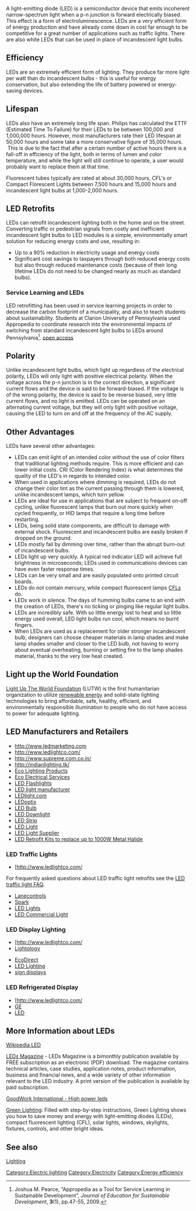 {{mergefrom|Using Solid State Lighting}} 

A light-emitting diode (LED) is a semiconductor device that emits incoherent narrow-spectrum light when a p-n junction is forward electrically biased. This effect is a form of electroluminescence. LEDs are a very efficient form of energy production and have already come down in cost far enough to be competitive for a great number of applications such as traffic lights. There are also white LEDs that can be used in place of incandescent light bulbs.

== Efficiency ==
LEDs are an extremely efficient form of lighting. They produce far more light per watt than do incandescent bulbs - this is useful for energy conservation, but also extending the life of battery powered or energy-saving devices.

== Lifespan  ==

LEDs also have an extremely long life span. Philips has calculated the ETTF (Estimated Time To Failure) for their LEDs to be between 100,000 and 1,000,000 hours. However, most manufacturers rate their LED lifespan at 50,000 hours and some take a more conservative figure of 35,000 hours. &nbsp;This is due to the fact that after a certain number of active hours there is a fall-off in efficiency of the light, both in terms of lumen and color temperature, and while the light will still continue to operate, a user would probably want to replace them at that time. 

Fluorescent tubes typically are rated at about 30,000 hours, CFL's or Compact Florescent Lights between 7,500 hours and 15,000 hours and incandescent light bulbs at 1,000-2,000 hours.

== LED Retrofits ==
LEDs can retrofit incandescent lighting both in the home and on the street. Converting traffic or pedestrian signals from costly and inefficient incandescent light bulbs to LED modules is a simple, environmentally smart solution for reducing energy costs and use, resulting in:

* Up to a 90% reduction in electricity usage and energy costs
* Significant cost savings to taxpayers through both reduced energy costs but also through reduced maintenance costs (because of their long lifetime LEDs do not need to be changed nearly as much as standard bulbs).

===Service Learning and LEDs===
LED retrofitting has been used in service learning projects in order to decrease the carbon footprint of a municipality, and also to teach students about sustainability. Students at Clarion University of Pennsylvania used Appropedia to coordinate research into the environmental impacts of switching from standard incandescent light bulbs to LEDs around Pennsylvania<ref>Joshua M. Pearce, “Appropedia as a Tool for Service Learning in Sustainable  Development”,  ''Journal of Education for Sustainable Development'', '''3'''(1), pp.47-55, 2009.</ref>. [http://mtu.academia.edu/JoshuaPearce/Papers/1540749/Appropedia_as_a_Tool_for_Service_Learning_in_Sustainable_Development open access]

== Polarity ==
Unlike incandescent light bulbs, which light up regardless of the electrical polarity, LEDs will only light with positive electrical polarity. When the voltage across the p-n junction is in the correct direction, a significant current flows and the device is said to be forward-biased. If the voltage is of the wrong polarity, the device is said to be reverse biased, very little current flows, and no light is emitted. LEDs can be operated on an alternating current voltage, but they will only light with positive voltage, causing the LED to turn on and off at the frequency of the AC supply.

== Other Advantages ==
LEDs have several other advantages:
* LEDs can emit light of an intended color without the use of color filters that traditional lighting methods require. This is more efficient and can lower initial costs. CRI (Color Rendering Index) is what determines the quality of the LED's in regards to intended color. 
* When used in applications where dimming is required, LEDs do not change their color tint as the current passing through them is lowered, unlike incandescent lamps, which turn yellow.
* LEDs are ideal for use in applications that are subject to frequent on-off cycling, unlike fluorescent lamps that burn out more quickly when cycled frequently, or HID lamps that require a long time before restarting.
* LEDs, being solid state components, are difficult to damage with external shock. Fluorescent and incandescent bulbs are easily broken if dropped on the ground.
* LEDs mostly fail by dimming over time, rather than the abrupt burn-out of incandescent bulbs.
* LEDs light up very quickly. A typical red indicator LED will achieve full brightness in microseconds; LEDs used in communications devices can have even faster response times.
* LEDs can be very small and are easily populated onto printed circuit boards.
* LEDs do not contain mercury, while compact fluorescent lamps [[CFL]]s do.
* LEDs work in silence. The days of humming bulbs came to an end with the creation of LEDs, there's no ticking or pinging like regular light bulbs.
*  LEDs are incredibly safe. With so little energy lost to heat and so little energy used overall, LED light bulbs run cool, which means no burnt fingers.
* When LEDs are used as a replacement for older stronger incandescent bulb, designers can choose cheaper materials in lamp shades and make lamp shades smaller and closer to the LED bulb, not having to worry about eventual overheating, burning or setting fire to the lamp shades material, thanks to the very low heat created.

== Light up the World Foundation ==
[http://www.lutw.org/home.htm Light Up The World Foundation] (LUTW) is the first humanitarian organization to utilize [[renewable energy]] and solid-state lighting technologies to bring affordable, safe, healthy, efficient, and environmentally responsible illumination to people who do not have access to power for adequate lighting.

== LED Manufacturers and Retailers ==
* http://www.ledmarketing.com
* http://www.ledlightco.com/
* http://www.supreme.com.co.in/
* http://indianlighting.tk/
* [http://www.ecolightingpro.com/ Eco Lighting Products]
* [http://www.ecoelectricny.com/ Eco Electrical Services]
* [http://www.gearbest.com/led-flashlights-c_11265/ LED Flashlights]
* [http://www.newlight-led.com LED light manufacturer]
* [http://www.ledlight.com/?gclid=CLKz-cH01o0CFSasGgod2h00mQ LEDlight.com]
* [http://www.ledoptix.de LEDoptix]
* [http://www.newlight-led.com/product/led_bulb_1.html LED Bulb]
* [http://www.newlight-led.com/product/led_downlight_1.html LED Downlight]
* [http://www.newlight-led.com/product/led_strip_1.html LED Strip]
* [http://www.misctek.com LED Light]
* [http://www.misctek.com/about/led-light-about.htm LED Light Supplier]
* [http://www.myledlightingguide.com/led-retrofit-kits LED Retrofit Kits to replace up to 1000W Metal Halide]
===LED Traffic Lights===
* [http://www.ledlightco.com/
For frequently asked questions about LED traffic light retrofits see the [[LED traffic light FAQ]].
* [http://lanecontrols.com/?trafficlights Lanecontrols]
* [http://www.spark-oe.com/product.aspx?oneID=8&twoID=83 Spark]
* [http://www.ledlightsbo.com/ LED Lights]
* [http://www.misctek.com/products/led-commercial-lights.htm LED Commercial Light]

===LED Display Lighting===
* [http://www.ledlightco.com/
* [http://www.lightology.com/index.cfm/method-light.store_department/lcat_id-1/dept-Display%20&%20LED Lightology]

* [http://www.ecodirect.com/LED-Lights-s/97.htm EcoDirect]
* [http://www.ledlightsbo.com/ LED Lighting]
* [http://www.ledmarketing.com/c/signs-241/led sign displays]

===LED Refrigerated Display ===
* [http://www.ledlightco.com/
* [http://www.lightology.com/index.cfm/method-light.store_department/lcat_id-1/dept-Display%20&%20LED GE]
* [http://www.ledlightsbo.com/ LED]

== More Information about LEDs ==
[http://en.wikipedia.org/wiki/Light-emitting_diode Wikipedia LED]

[http://www.ledsmagazine.com/magazine LEDs Magazine] - LEDs Magazine is a bimonthly publication available by FREE subscription as an electronic (PDF) download. The magazine contains technical articles, case studies, application notes, product information, business and financial news, and a wide variety of other information relevant to the LED industry. A print version of the publication is available by paid subscription.

[http://www.goodworkint.com/en/leds/ GoodWork International - High power leds]

[http://www.greenlivingguy.com/greenliving/green-lighting.html  Green Lighting]: Filled with step-by-step instructions, Green Lighting shows you how to save money and energy with light-emitting diodes (LEDs), compact fluorescent lighting (CFL), solar lights, windows, skylights, fixtures, controls, and other bright ideas.
<references />

==See also==
[[Lighting]]

{{copyedit|Weigh up whether to merge, as suggested at the top. (If one is more of a how-to, then separate articles makes sense.) Fix link format, header capitals.}}

[[Category:Electric lighting]]
[[Category:Electricity]]
[[Category:Energy efficiency]]